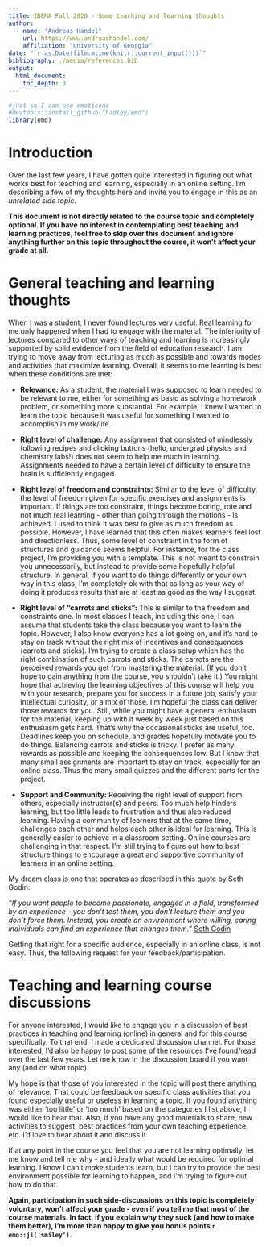 ```yaml
---
title: IDEMA Fall 2020 - Some teaching and learning thoughts
author:
  - name: "Andreas Handel"
    url: https://www.andreashandel.com/
    affiliation: "University of Georgia"
date: "`r as.Date(file.mtime(knitr::current_input()))`"
bibliography: ./media/references.bib
output: 
  html_document:
    toc_depth: 3
---
```


```r
#just so I can use emoticons
#devtools::install_github("hadley/emo")
library(emo)
```

# Introduction
Over the last few years, I have gotten quite interested in figuring out what works best for teaching and learning, especially in an online setting. I'm describing a few of my thoughts here and invite you to engage in this as an _unrelated side topic_.

**This document is not directly related to the course topic and completely optional. If you have no interest in contemplating best teaching and learning practices, feel free to skip over this document and ignore anything further on this topic throughout the course, it won't affect your grade at all.**



# General teaching and learning thoughts

When I was a student, I never found lectures very useful. Real learning for me only happened when I had to engage with the material. The inferiority of lectures compared to other ways of teaching and learning is increasingly supported by solid evidence from the field of education research. I am trying to move away from lecturing as much as possible and towards modes and activities that maximize learning. Overall, it seems to me learning is best when these conditions are met:

* __Relevance:__ As a student, the material I was supposed to learn needed to be relevant to me, either for something as basic as solving a homework problem, or something more substantial.  For example, I knew I wanted to learn the topic because it was useful for something I wanted to accomplish in my work/life.

* __Right level of challenge:__ Any assignment that consisted of mindlessly following recipes and clicking buttons (hello, undergrad physics and chemistry labs!) does not seem to help me much in learning. Assignments needed to have a certain level of difficulty to ensure the brain is sufficiently engaged.

* __Right level of freedom and constraints:__ Similar to the level of difficulty, the level of freedom given for specific exercises and assignments is important. If things are too constraint, things become boring, rote and not much real learning - other than going through the motions - is achieved. I used to think it was best to give as much freedom as possible. However, I have learned that this often makes learners feel lost and directionless. Thus, some level of constraint in the form of structures and guidance seems helpful. For instance, for the class project, I'm providing you with a template. This is not meant to constrain you unnecessarily, but instead to provide some hopefully helpful structure. In general, if you want to do things differently or your own way in this class, I'm completely ok with that as long as your way of doing it produces results that are at least as good as the way I suggest.

* __Right level of "carrots and sticks":__ This is similar to the freedom and constraints one. In most classes I teach, including this one, I can assume that students take the class because you want to learn the topic. However, I also know everyone has a lot going on, and it's hard to stay on track without the right mix of incentives and consequences (carrots and sticks). I'm trying to create a class setup which has the right combination of such carrots and sticks.  The carrots are the perceived rewards you get from mastering the material. (If you don't hope to gain anything from the course, you shouldn't take it.) You might hope that achieving the learning objectives of this course will help you with your research, prepare you for success in a future job, satisfy your intellectual curiosity, or a mix of those. I'm hopeful the class can deliver those rewards for you. Still, while you might have a general enthusiasm for the material, keeping up with it week by week just based on this enthusiasm gets hard. That's why the occasional sticks are useful, too. Deadlines keep you on schedule, and grades hopefully motivate you to do things. Balancing carrots and sticks is tricky. I prefer as many rewards as possible and keeping the consequences low. But I know that many small assignments are important to stay on track, especially for an online class. Thus the many small quizzes and the different parts for the project.

* __Support and Community:__ Receiving the right level of support from others, especially instructor(s) and peers. Too much help hinders learning, but too little leads to frustration and thus also reduced learning. Having a community of learners that at the same time, challenges each other and helps each other is ideal for learning. This is generally easier to achieve in a classroom setting. Online courses are challenging in that respect. I'm still trying to figure out how to best structure things to encourage a great and supportive community of learners in an online setting.


My dream class is one that operates as described in this quote by Seth Godin:

_"If you want people to become passionate, engaged in a field, transformed by an experience - you don’t test them, you don’t lecture them and you don’t force them. Instead, you create an environment where willing, caring individuals can find an experience that changes them."_ [Seth Godin](https://medium.com/swlh/will-this-be-on-the-test-237ae9cc53b4)

Getting that right for a specific audience, especially in an online class, is not easy. Thus, the following request for your feedback/participation.


# Teaching and learning course discussions
For anyone interested, I would like to engage you in a discussion of best practices in teaching and learning (online) in general and for this course specifically. To that end, I made a dedicated discussion channel. For those interested, I'd also be happy to post some of the resources I've found/read over the last few years. Let me know in the discussion board if you want any (and on what topic).

My hope is that those of you interested in the topic will post there anything of relevance. That could be feedback on specific class activities that you found especially useful or useless in learning a topic. If you found anything was either 'too little' or 'too much' based on the categories I list above, I would like to hear that. Also, if you have any good materials to share, new activities to suggest, best practices from your own teaching experience, etc. I'd love to hear about it and discuss it.

If at any point in the course you feel that you are not learning optimally, let me know and tell me why - and ideally what would be required for optimal learning. I know I can't _make_ students learn, but I can try to provide the best environment possible for learning to happen, and I'm trying to figure out how to do that.

**Again, participation in such side-discussions on this topic is completely voluntary, won't affect your grade - even if you tell me that most of the course materials. In fact, if you explain why they suck (and how to make them better), I'm more than happy to give you bonus points  `r emo::ji('smiley')`**.